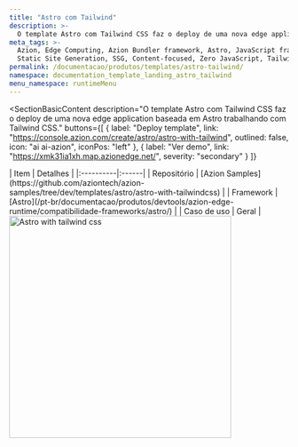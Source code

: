 ```yaml
---
title: "Astro com Tailwind"
description: >-
  O template Astro com Tailwind CSS faz o deploy de uma nova edge application baseada em Astro trabalhando com Tailwind CSS.
meta_tags: >-
  Azion, Edge Computing, Azion Bundler framework, Astro, JavaScript frameworks,
  Static Site Generation, SSG, Content-focused, Zero JavaScript, Tailwind
permalink: /documentacao/produtos/templates/astro-tailwind/
namespace: documentation_template_landing_astro_tailwind
menu_namespace: runtimeMenu
---
```



<SectionBasicContent
  description="O template Astro com Tailwind CSS faz o deploy de uma nova edge application baseada em Astro trabalhando com Tailwind CSS."
  buttons={[
    { label: "Deploy template", link: "https://console.azion.com/create/astro/astro-with-tailwind", outlined: false, icon: "ai ai-azion", iconPos: "left" },
    { label: "Ver demo", link: "https://xmk31ia1xh.map.azionedge.net/", severity: "secondary" }
  ]}
>
  <Fragment slot="content">
    <div style="flex: 1; min-width: 300px;">
      | Item | Detalhes |
      |:----------|:------|
      | Repositório | [Azion Samples](https://github.com/aziontech/azion-samples/tree/dev/templates/astro/astro-with-tailwindcss) |
      | Framework | [Astro](/pt-br/documentacao/produtos/devtools/azion-edge-runtime/compatibilidade-frameworks/astro/) |
      | Caso de uso | Geral |
    </div>
    <div style="display: flex; justify-content: center; align-items: center; flex: 1;">
      <img src="/assets/docs/images/uploads/template-showcase/astro/astro-tailwind.png" width="400" alt="Astro with tailwind css" style="min-width: 100%; max-width: 100%; height: auto;" />
    </div>
  </Fragment>
</SectionBasicContent>
